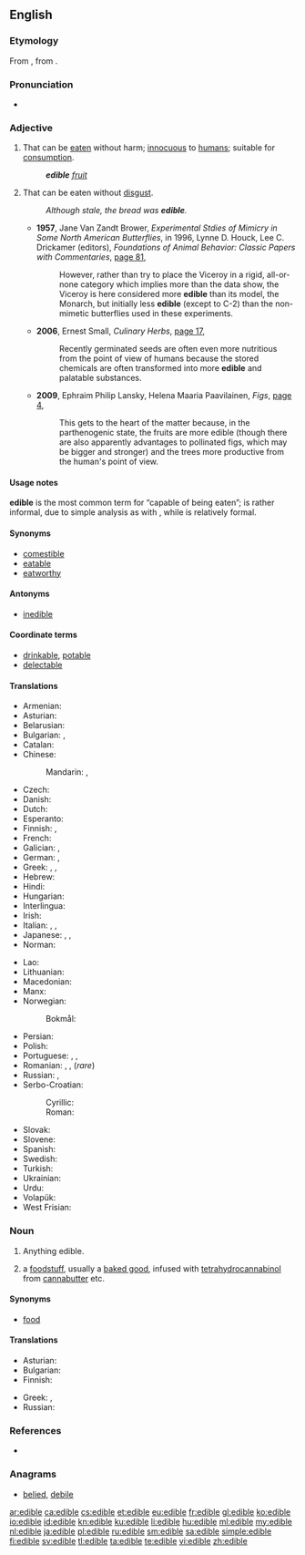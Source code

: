 ==English==

===Etymology===
{{PIE root|en|h₁ed}}
From {{etyl|LL.|en}} {{m|la|edibilis}}, from {{etyl|la|en}} {{m|la|edō||eat}}.

===Pronunciation===
* {{a|UK}} {{IPA|/ˈɛd.ɪ.bəl/|lang=en}}

===Adjective===
{{en-adj}}

# That can be [[eat]]en without harm; [[innocuous]] to [[human]]s; suitable for [[consumption]].
#: '''''edible''' [[fruit]]''
# That can be eaten without [[disgust]].
#: ''Although stale, the bread was '''edible'''.''
#* '''1957''', Jane Van Zandt Brower, ''Experimental Stdies of Mimicry in Some North American Butterflies'', in 1996, Lynne D. Houck, Lee C. Drickamer (editors), ''Foundations of Animal Behavior: Classic Papers with Commentaries'', [http://books.google.com/books?id=WVzardat66YC&pg=PA371&dq=%22more+edible%22+-intitle:muntu&hl=en&ei=t-0PTvOJD46KmQWhr9nPDg&sa=X&oi=book_result&ct=result&resnum=2&ved=0CC0Q6AEwATgK#v=onepage&q=%22more%20edible%22%20-intitle%3Amuntu&f=false page 81],
#*: However, rather than try to place the Viceroy in a rigid, all-or-none category which implies more than the data show, the Viceroy is here considered more '''edible''' than its model, the Monarch, but initially less '''edible''' (except to C-2) than the non-mimetic butterflies used in these experiments.
#* '''2006''', Ernest Small, ''Culinary Herbs'', [http://books.google.com/books?id=UL9lpNrx0kwC&pg=PA17&dq=%22more+edible%22+-intitle:muntu&hl=en&ei=6OkPTo2XIOnzmAXHxZyrDg&sa=X&oi=book_result&ct=result&resnum=5&ved=0CDsQ6AEwBA#v=onepage&q=%22more%20edible%22%20-intitle%3Amuntu&f=false page 17],
#*: Recently germinated seeds are often even more nutritious from the point of view of humans because the stored chemicals are often transformed into more '''edible''' and palatable substances.
#* '''2009''', Ephraim Philip Lansky, Helena Maaria Paavilainen, ''Figs'', [http://books.google.com/books?id=XM6oph0HaFwC&pg=PA4&dq=%22more+edible%22+-intitle:muntu&hl=en&ei=6OkPTo2XIOnzmAXHxZyrDg&sa=X&oi=book_result&ct=result&resnum=10&ved=0CFIQ6AEwCQ#v=onepage&q=%22more%20edible%22%20-intitle%3Amuntu&f=false page 4],
#*: This gets to the heart of the matter because, in the parthenogenic state, the fruits are more edible (though there are also apparently advantages to pollinated figs, which may be bigger and stronger) and the trees more productive from the human's point of view.

====Usage notes====
'''edible''' is the most common term for “capable of being eaten”; {{term|eatable|lang=en}} is rather informal, due to simple analysis as {{term|eat|lang=en}} with {{term|-able|lang=en}}, while {{term|comestible|lang=en}} is relatively formal.

====Synonyms====
* [[comestible]]
* [[eatable]]
* [[eatworthy]]

====Antonyms====
* [[inedible]]

====Coordinate terms====
* [[drinkable]], [[potable]]
* [[delectable]] <!-- literally, able to delight; here meaning not just able to eat, but good to eat -->

====Translations====
{{trans-top|that can be eaten without harm; suitable for consumption}}
* Armenian: {{t|hy|ուտելի|sc=Armn}}
* Asturian: {{t|ast|comestible}}
* Belarusian: {{t|be|ядомы|tr=jadómy|sc=Cyrl}}
* Bulgarian: {{t|bg|ядлив|tr=jadliv|sc=Cyrl}}, {{t|bg|годен за ядене|tr=goden za jadene|sc=Cyrl}}
* Catalan: {{t|ca|comestible}}
* Chinese:
*: Mandarin: {{t+|cmn|食用|tr=shíyòng de|alt=食用的|sc=Hani}}, {{t+|cmn|可吃|tr=kěchī de|alt=可吃的|sc=Hani}}
* Czech: {{t+|cs|jedlý|m}}
* Danish: {{t+|da|spiselig}}
* Dutch: {{t+|nl|eetbaar}}
* Esperanto: {{t+|eo|manĝebla}}
* Finnish: {{t+|fi|syötävä}}, {{t|fi|syömäkelpoinen}}
* French: {{t+|fr|comestible}}
* Galician: {{t+|gl|comestible}}, {{t+|gl|comestíbel}}
* German: {{t+|de|essbar}}, {{qualifier|old spelling}} {{t+|de|eßbar}}
* Greek: {{t+|el|βρώσιμος|m|tr=vrósimos}}, {{t+|el|φαγώσιμος|m|tr=fagósimos}}, {{t+|el|εδώδιμος|m|tr=edódimos}}
* Hebrew: {{t|he|אכיל|tr=achil|sc=Hebr}}
* Hindi: {{t|hi|खाद्य|tr=khādya}}
* Hungarian: {{t+|hu|ehető}}
* Interlingua: {{t|ia|comestibile}}
* Irish: {{t|ga|inite}}
* Italian: {{t+|it|commestibile}}, {{t+|it|edibile}}, {{t+|it|edule}}
* Japanese: {{t+|ja|食用|alt=食用の|tr=shokuyō no}}, {{t|ja|食べられる|tr=taberareru}}, {{t|ja|食える|tr=kueru}}
* Norman: {{t|nrf|mangeabl'ye|m|f}}
{{trans-mid}}
* Lao: {{t|lo|ກ້ານຈອງ|tr=samad kindai|sc=Laoo}}
* Lithuanian: {{t|lt|valgomas}}
* Macedonian: {{t|mk|јадлив|m|tr=jádliv}}
* Manx: {{t|gv|yn-ee}}
* Norwegian: 
*: Bokmål: {{t|nb|spiselig}}
* Persian: {{t+|fa|خوراکی|tr=xorâki|sc=fa-Arab}}
* Polish: {{t+|pl|jadalny|m}}
* Portuguese: {{t+|pt|comestível}}, {{t|pt|edível}}, {{t|pt|comível}}
* Romanian: {{t+|ro|comestibil|m|n}}, {{t|ro|comestibilă|f}}, {{t|ro|mâncabil|m|n}} (''rare'')
* Russian: {{t+|ru|съедобный|tr=sʺjedóbnyj}}, {{t|ru|годный в пищу|tr=gódnyj v píšču|sc=Cyrl}}
* Serbo-Croatian:
*: Cyrillic: {{t|sh|јестив|sc=Cyrl}}
*: Roman: {{t+|sh|jestiv}}
* Slovak: {{t|sk|jedlý}}
* Slovene: {{t|sl|užiten}}
* Spanish: {{t+|es|comestible}}
* Swedish: {{t+|sv|ätbar}}
* Turkish: {{t|tr|yenilebilir}}
* Ukrainian: {{t|uk|їстівни́й|sc=Cyrl}}
* Urdu: {{t|ur|کھادیہ|tr=khādya}}
* Volapük: {{t+|vo|fidovik}}
* West Frisian: {{t|fy|ytber}}
{{trans-bottom}}

===Noun===
{{en-noun}}

# Anything edible.
# {{context|marijuana|lang=en}} a [[foodstuff]], usually a [[baked good]], infused with [[tetrahydrocannabinol]] from [[cannabutter]] etc.

====Synonyms====
* [[food]]

====Translations====
{{trans-top|anything edible}}
* Asturian: {{t|ast|comestible|m}}
* Bulgarian: {{t+|bg|храна|f}}
* Finnish: {{t+|fi|syötävä}}
{{trans-mid}}
* Greek: {{t+|el|φαγώσιμα|n-p|tr=fagósima}}, {{t+|el|εδώδιμα|n-p|tr=edódima}}
* Russian: {{t|ru|съестное|n|tr=sjestnóje|sc=Cyrl}}
{{trans-bottom}}

===References===
* {{R:Online Etymology Dictionary}}

===Anagrams===
* [[belied#English|belied]], [[debile#English|debile]]

[[ar:edible]]
[[ca:edible]]
[[cs:edible]]
[[et:edible]]
[[eu:edible]]
[[fr:edible]]
[[gl:edible]]
[[ko:edible]]
[[io:edible]]
[[id:edible]]
[[kn:edible]]
[[ku:edible]]
[[li:edible]]
[[hu:edible]]
[[ml:edible]]
[[my:edible]]
[[nl:edible]]
[[ja:edible]]
[[pl:edible]]
[[ru:edible]]
[[sm:edible]]
[[sa:edible]]
[[simple:edible]]
[[fi:edible]]
[[sv:edible]]
[[tl:edible]]
[[ta:edible]]
[[te:edible]]
[[vi:edible]]
[[zh:edible]]